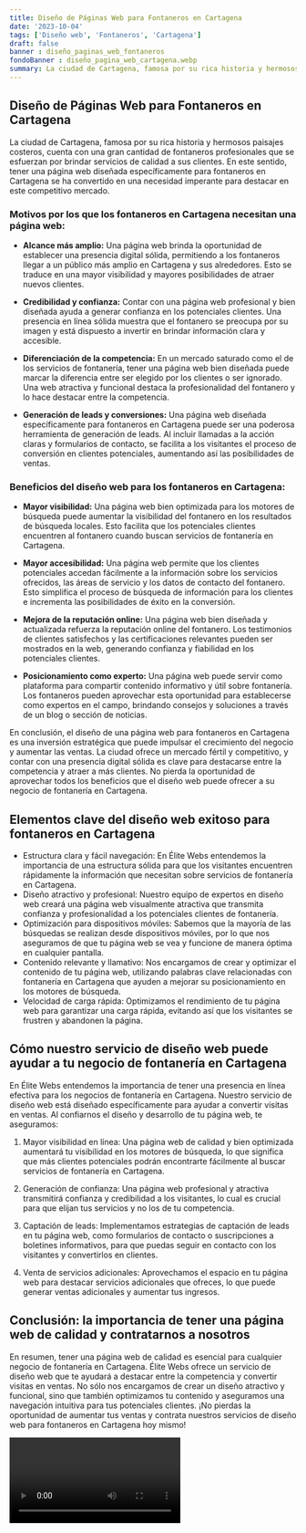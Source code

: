 ```yaml
---
title: Diseño de Páginas Web para Fontaneros en Cartagena
date: '2023-10-04'
tags: ['Diseño web', 'Fontaneros', 'Cartagena']
draft: false
banner : diseño_paginas_web_fontaneros
fondoBanner : diseño_pagina_web_cartagena.webp
summary: La ciudad de Cartagena, famosa por su rica historia y hermosos paisajes costeros, cuenta con una gran cantidad de fontaneros profesionales que se esfuerzan por brindar servicios de calidad a sus clientes. En este sentido, tener una página web diseñada específicamente para fontaneros en Cartagena se ha convertido en una necesidad imperante para destacar en este competitivo mercado.
---
```


## Diseño de Páginas Web para Fontaneros en Cartagena

La ciudad de Cartagena, famosa por su rica historia y hermosos paisajes costeros, cuenta con una gran cantidad de fontaneros profesionales que se esfuerzan por brindar servicios de calidad a sus clientes. En este sentido, tener una página web diseñada específicamente para fontaneros en Cartagena se ha convertido en una necesidad imperante para destacar en este competitivo mercado.

### Motivos por los que los fontaneros en Cartagena necesitan una página web:

- **Alcance más amplio:** Una página web brinda la oportunidad de establecer una presencia digital sólida, permitiendo a los fontaneros llegar a un público más amplio en Cartagena y sus alrededores. Esto se traduce en una mayor visibilidad y mayores posibilidades de atraer nuevos clientes.

- **Credibilidad y confianza:** Contar con una página web profesional y bien diseñada ayuda a generar confianza en los potenciales clientes. Una presencia en línea sólida muestra que el fontanero se preocupa por su imagen y está dispuesto a invertir en brindar información clara y accesible.

- **Diferenciación de la competencia:** En un mercado saturado como el de los servicios de fontanería, tener una página web bien diseñada puede marcar la diferencia entre ser elegido por los clientes o ser ignorado. Una web atractiva y funcional destaca la profesionalidad del fontanero y lo hace destacar entre la competencia.

- **Generación de leads y conversiones:** Una página web diseñada específicamente para fontaneros en Cartagena puede ser una poderosa herramienta de generación de leads. Al incluir llamadas a la acción claras y formularios de contacto, se facilita a los visitantes el proceso de conversión en clientes potenciales, aumentando así las posibilidades de ventas.

### Beneficios del diseño web para los fontaneros en Cartagena:

- **Mayor visibilidad:** Una página web bien optimizada para los motores de búsqueda puede aumentar la visibilidad del fontanero en los resultados de búsqueda locales. Esto facilita que los potenciales clientes encuentren al fontanero cuando buscan servicios de fontanería en Cartagena.

- **Mayor accesibilidad:** Una página web permite que los clientes potenciales accedan fácilmente a la información sobre los servicios ofrecidos, las áreas de servicio y los datos de contacto del fontanero. Esto simplifica el proceso de búsqueda de información para los clientes e incrementa las posibilidades de éxito en la conversión.

- **Mejora de la reputación online:** Una página web bien diseñada y actualizada refuerza la reputación online del fontanero. Los testimonios de clientes satisfechos y las certificaciones relevantes pueden ser mostrados en la web, generando confianza y fiabilidad en los potenciales clientes.

- **Posicionamiento como experto:** Una página web puede servir como plataforma para compartir contenido informativo y útil sobre fontanería. Los fontaneros pueden aprovechar esta oportunidad para establecerse como expertos en el campo, brindando consejos y soluciones a través de un blog o sección de noticias.

En conclusión, el diseño de una página web para fontaneros en Cartagena es una inversión estratégica que puede impulsar el crecimiento del negocio y aumentar las ventas. La ciudad ofrece un mercado fértil y competitivo, y contar con una presencia digital sólida es clave para destacarse entre la competencia y atraer a más clientes. No pierda la oportunidad de aprovechar todos los beneficios que el diseño web puede ofrecer a su negocio de fontanería en Cartagena.

<GifSeo />

<Cta />

## Elementos clave del diseño web exitoso para fontaneros en Cartagena

- Estructura clara y fácil navegación: En Élite Webs entendemos la importancia de una estructura sólida para que los visitantes encuentren rápidamente la información que necesitan sobre servicios de fontanería en Cartagena.
- Diseño atractivo y profesional: Nuestro equipo de expertos en diseño web creará una página web visualmente atractiva que transmita confianza y profesionalidad a los potenciales clientes de fontanería.
- Optimización para dispositivos móviles: Sabemos que la mayoría de las búsquedas se realizan desde dispositivos móviles, por lo que nos aseguramos de que tu página web se vea y funcione de manera óptima en cualquier pantalla.
- Contenido relevante y llamativo: Nos encargamos de crear y optimizar el contenido de tu página web, utilizando palabras clave relacionadas con fontanería en Cartagena que ayuden a mejorar su posicionamiento en los motores de búsqueda.
- Velocidad de carga rápida: Optimizamos el rendimiento de tu página web para garantizar una carga rápida, evitando así que los visitantes se frustren y abandonen la página.

## Cómo nuestro servicio de diseño web puede ayudar a tu negocio de fontanería en Cartagena

En Élite Webs entendemos la importancia de tener una presencia en línea efectiva para los negocios de fontanería en Cartagena. Nuestro servicio de diseño web está diseñado específicamente para ayudar a convertir visitas en ventas. Al confiarnos el diseño y desarrollo de tu página web, te aseguramos:

1. Mayor visibilidad en línea: Una página web de calidad y bien optimizada aumentará tu visibilidad en los motores de búsqueda, lo que significa que más clientes potenciales podrán encontrarte fácilmente al buscar servicios de fontanería en Cartagena.

2. Generación de confianza: Una página web profesional y atractiva transmitirá confianza y credibilidad a los visitantes, lo cual es crucial para que elijan tus servicios y no los de tu competencia.

3. Captación de leads: Implementamos estrategias de captación de leads en tu página web, como formularios de contacto o suscripciones a boletines informativos, para que puedas seguir en contacto con los visitantes y convertirlos en clientes.

4. Venta de servicios adicionales: Aprovechamos el espacio en tu página web para destacar servicios adicionales que ofreces, lo que puede generar ventas adicionales y aumentar tus ingresos.

## Conclusión: la importancia de tener una página web de calidad y contratarnos a nosotros

En resumen, tener una página web de calidad es esencial para cualquier negocio de fontanería en Cartagena. Élite Webs ofrece un servicio de diseño web que te ayudará a destacar entre la competencia y convertir visitas en ventas. No sólo nos encargamos de crear un diseño atractivo y funcional, sino que también optimizamos tu contenido y aseguramos una navegación intuitiva para tus potenciales clientes. ¡No pierdas la oportunidad de aumentar tus ventas y contrata nuestros servicios de diseño web para fontaneros en Cartagena hoy mismo!

<Video />

<CtaBot job='Fontaneros' city='Cartagena'/>

<Gmaps query='Cartagena+españa+maps' />